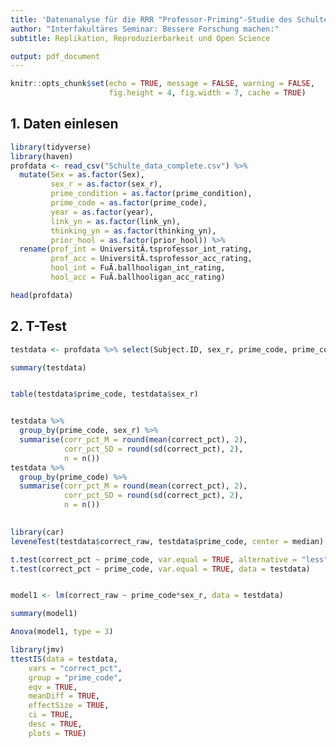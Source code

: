 ```yaml
---
title: 'Datenanalyse für die RRR "Professor-Priming"-Studie des Schulte-Lab'
author: "Interfakultäres Seminar: Bessere Forschung machen:"
subtitle: Replikation, Reproduzierbarkeit und Open Science

output: pdf_document
---
```


```r
knitr::opts_chunk$set(echo = TRUE, message = FALSE, warning = FALSE, 
                      fig.height = 4, fig.width = 7, cache = TRUE)
```


## 1. Daten einlesen


```r
library(tidyverse)
library(haven)
profdata <- read_csv("Schulte_data_complete.csv") %>%
  mutate(Sex = as.factor(Sex),
         sex_r = as.factor(sex_r),
         prime_condition = as.factor(prime_condition),
         prime_code = as.factor(prime_code),
         year = as.factor(year),
         link_yn = as.factor(link_yn),
         thinking_yn = as.factor(thinking_yn),
         prior_hool = as.factor(prior_hool)) %>% 
  rename(prof_int = UniversitÃ.tsprofessor_int_rating,
         prof_acc = UniversitÃ.tsprofessor_acc_rating,
         hool_int = FuÃ.ballhooligan_int_rating,
         hool_acc = FuÃ.ballhooligan_acc_rating)

head(profdata)
```



## 2. T-Test

```r
testdata <- profdata %>% select(Subject.ID, sex_r, prime_code, prime_condition, age, link_yn, thinking_yn, prior_hool, prof_int, prof_acc, hool_int, hool_acc, correct_raw, correct_pct)

summary(testdata)


table(testdata$prime_code, testdata$sex_r)


testdata %>% 
  group_by(prime_code, sex_r) %>% 
  summarise(corr_pct_M = round(mean(correct_pct), 2),
            corr_pct_SD = round(sd(correct_pct), 2),
            n = n())
testdata %>% 
  group_by(prime_code) %>% 
  summarise(corr_pct_M = round(mean(correct_pct), 2),
            corr_pct_SD = round(sd(correct_pct), 2),
            n = n())
  

library(car)
leveneTest(testdata$correct_raw, testdata$prime_code, center = median)

t.test(correct_pct ~ prime_code, var.equal = TRUE, alternative = "less", data = testdata)
t.test(correct_pct ~ prime_code, var.equal = TRUE, data = testdata)


model1 <- lm(correct_raw ~ prime_code*sex_r, data = testdata)

summary(model1)

Anova(model1, type = 3)

library(jmv)
ttestIS(data = testdata,
    vars = "correct_pct",
    group = "prime_code",
    eqv = TRUE,
    meanDiff = TRUE,
    effectSize = TRUE,
    ci = TRUE,
    desc = TRUE,
    plots = TRUE)
```

